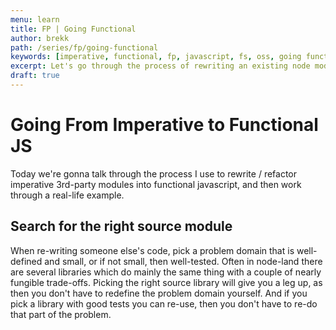 ```yaml
---
menu: learn
title: FP | Going Functional
author: brekk
path: /series/fp/going-functional
keywords: [imperative, functional, fp, javascript, fs, oss, going functional, idiomatic fp, process]
excerpt: Let's go through the process of rewriting an existing node module and rewrite it from the imperative to functional paradigm!
draft: true
---
```


# Going From Imperative to Functional JS


Today we're gonna talk through the process I use to rewrite / refactor imperative 3rd-party modules into functional javascript, and then work through a real-life example.

## Search for the right source module

When re-writing someone else's code, pick a problem domain that is well-defined and small, or if not small, then well-tested. Often in node-land there are several libraries which do mainly the same thing with a couple of nearly fungible trade-offs. Picking the right source library will give you a leg up, as then you don't have to redefine the problem domain yourself. And if you pick a library with good tests you can re-use, then you don't have to re-do that part of the problem.
